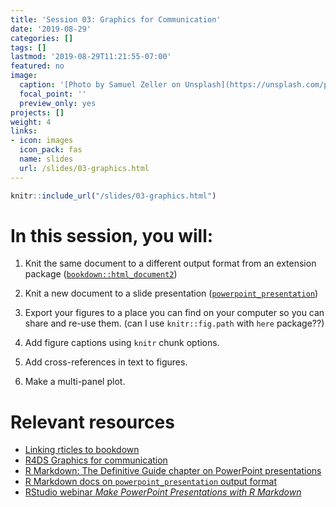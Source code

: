 ```yaml
---
title: 'Session 03: Graphics for Communication'
date: '2019-08-29'
categories: []
tags: []
lastmod: '2019-08-29T11:21:55-07:00'
featured: no
image:
  caption: '[Photo by Samuel Zeller on Unsplash](https://unsplash.com/photos/FvNp_SY4kF0)'
  focal_point: ''
  preview_only: yes
projects: []
weight: 4
links:
- icon: images
  icon_pack: fas
  name: slides
  url: /slides/03-graphics.html
---
```


```r
knitr::include_url("/slides/03-graphics.html")
```

# In this session, you will:

1. Knit the same document to a different output format from an extension package ([`bookdown::html_document2`](https://bookdown.org/yihui/rmarkdown/bookdown-output.html#a-single-document))

1. Knit a new document to a slide presentation ([`powerpoint_presentation`](https://bookdown.org/yihui/rmarkdown/powerpoint-presentation.html))

1. Export your figures to a place you can find on your computer so you can share and re-use them. (can I use `knitr::fig.path` with `here` package??)

1. Add figure captions using `knitr` chunk options.

1. Add cross-references in text to figures.

1. Make a multi-panel plot.


# Relevant resources

+ [Linking rticles to bookdown](https://bookdown.org/yihui/rmarkdown/rticles-bookdown.html)
+ [R4DS Graphics for communication](https://r4ds.had.co.nz/graphics-for-communication.html)
+ [R Markdown: The Definitive Guide chapter on PowerPoint presentations](https://bookdown.org/yihui/rmarkdown/powerpoint-presentation.html)
+ [R Markdown docs on `powerpoint_presentation` output format](https://rmarkdown.rstudio.com/docs/reference/powerpoint_presentation.html)
+ [RStudio webinar _Make PowerPoint Presentations with R Markdown_ ](https://resources.rstudio.com/webinars/make-powerpoint-presentations-with-r-markdown-nathan-stephens)
